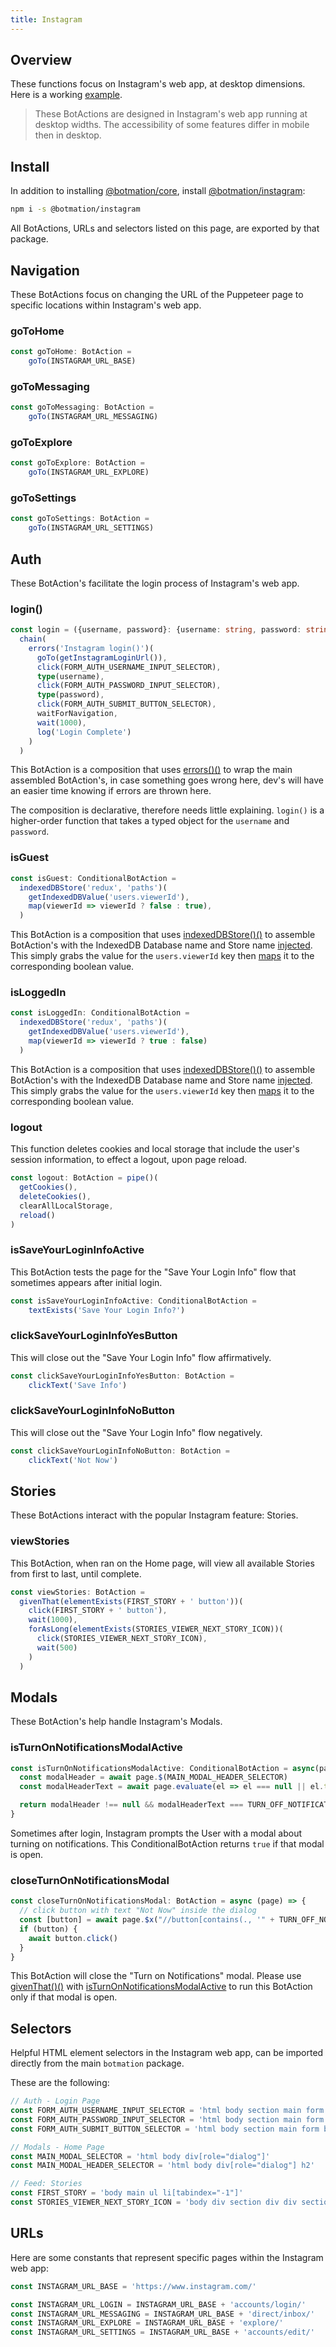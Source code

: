 ---
title: Instagram
---

## Overview

These functions focus on Instagram's web app, at desktop dimensions. Here is a working [example](https://github.com/mrWh1te/Botmation/blob/master/apps/bot-instagram).

> These BotActions are designed in Instagram's web app running at desktop widths. The accessibility of some features differ in mobile then in desktop.

## Install

In addition to installing [@botmation/core](/install), install [@botmation/instagram](https://www.npmjs.com/package/@botmation/instagram):
```bash
npm i -s @botmation/instagram
```

All BotActions, URLs and selectors listed on this page, are exported by that package.

## Navigation

These BotActions focus on changing the URL of the Puppeteer page to specific locations within Instagram's web app.

### goToHome

```typescript
const goToHome: BotAction =
    goTo(INSTAGRAM_URL_BASE)
```

### goToMessaging

```typescript
const goToMessaging: BotAction =
    goTo(INSTAGRAM_URL_MESSAGING)
```

### goToExplore

```typescript
const goToExplore: BotAction =
    goTo(INSTAGRAM_URL_EXPLORE)
```

### goToSettings

```typescript
const goToSettings: BotAction =
    goTo(INSTAGRAM_URL_SETTINGS)
```

## Auth

These BotAction's facilitate the login process of Instagram's web app.

### login()
```typescript
const login = ({username, password}: {username: string, password: string}): BotAction =>
  chain(
    errors('Instagram login()')(
      goTo(getInstagramLoginUrl()),
      click(FORM_AUTH_USERNAME_INPUT_SELECTOR),
      type(username),
      click(FORM_AUTH_PASSWORD_INPUT_SELECTOR),
      type(password),
      click(FORM_AUTH_SUBMIT_BUTTON_SELECTOR),
      waitForNavigation,
      wait(1000),
      log('Login Complete')
    )
  )
```
This BotAction is a composition that uses [errors()()](/api/errors#errors) to wrap the main assembled BotAction's, in case something goes wrong here, dev's will have an easier time knowing if errors are thrown here.

The composition is declarative, therefore needs little explaining. `login()` is a higher-order function that takes a typed object for the `username` and `password`.

### isGuest
```typescript
const isGuest: ConditionalBotAction =
  indexedDBStore('redux', 'paths')(
    getIndexedDBValue('users.viewerId'),
    map(viewerId => viewerId ? false : true),
  )
```
This BotAction is a composition that uses [indexedDBStore()()](/api/indexed-db#indexeddbstore) to assemble BotAction's with the IndexedDB Database name and Store name [injected](/topic/injects). This simply grabs the value for the `users.viewerId` key then [maps](/api/pipe#map) it to the corresponding boolean value.

### isLoggedIn
```typescript
const isLoggedIn: ConditionalBotAction =
  indexedDBStore('redux', 'paths')(
    getIndexedDBValue('users.viewerId'),
    map(viewerId => viewerId ? true : false)
  )
```
This BotAction is a composition that uses [indexedDBStore()()](/api/indexed-db#indexeddbstore) to assemble BotAction's with the IndexedDB Database name and Store name [injected](/topic/injects). This simply grabs the value for the `users.viewerId` key then [maps](/api/pipe#map) it to the corresponding boolean value.

### logout

This function deletes cookies and local storage that include the user's session information, to effect a logout, upon page reload.

```typescript
const logout: BotAction = pipe()(
  getCookies(),
  deleteCookies(),
  clearAllLocalStorage,
  reload()
)
```

### isSaveYourLoginInfoActive

This BotAction tests the page for the "Save Your Login Info" flow that sometimes appears after initial login.

```typescript
const isSaveYourLoginInfoActive: ConditionalBotAction =
    textExists('Save Your Login Info?')
```

### clickSaveYourLoginInfoYesButton

This will close out the "Save Your Login Info" flow affirmatively.

```typescript
const clickSaveYourLoginInfoYesButton: BotAction =
    clickText('Save Info')
```

### clickSaveYourLoginInfoNoButton

This will close out the "Save Your Login Info" flow negatively.

```typescript
const clickSaveYourLoginInfoNoButton: BotAction =
    clickText('Not Now')
```

## Stories

These BotActions interact with the popular Instagram feature: Stories.

### viewStories

This BotAction, when ran on the Home page, will view all available Stories from first to last, until complete.

```typescript
const viewStories: BotAction =
  givenThat(elementExists(FIRST_STORY + ' button'))(
    click(FIRST_STORY + ' button'),
    wait(1000),
    forAsLong(elementExists(STORIES_VIEWER_NEXT_STORY_ICON))(
      click(STORIES_VIEWER_NEXT_STORY_ICON),
      wait(500)
    )
  )
```

## Modals

These BotAction's help handle Instagram's Modals.

### isTurnOnNotificationsModalActive
```typescript
const isTurnOnNotificationsModalActive: ConditionalBotAction = async(page) => {
  const modalHeader = await page.$(MAIN_MODAL_HEADER_SELECTOR)
  const modalHeaderText = await page.evaluate(el => el === null || el.textContent === null ? '' : el.textContent, modalHeader)

  return modalHeader !== null && modalHeaderText === TURN_OFF_NOTIFICATIONS_MODAL_HEADER_TEXT
}
```
Sometimes after login, Instagram prompts the User with a modal about turning on notifications. This ConditionalBotAction returns `true` if that modal is open.

### closeTurnOnNotificationsModal
```typescript
const closeTurnOnNotificationsModal: BotAction = async (page) => {
  // click button with text "Not Now" inside the dialog
  const [button] = await page.$x("//button[contains(., '" + TURN_OFF_NOTIFICATIONS_BUTTON_LABEL + "')]")
  if (button) {
    await button.click()
  }
}
```
This BotAction will close the "Turn on Notifications" modal. Please use [givenThat()()](/api/branching#given-that) with [isTurnOnNotificationsModalActive](/sites/instagram#isturnonnotificationsmodalactive-conditionalbotaction) to run this BotAction only if that modal is open.

## Selectors

Helpful HTML element selectors in the Instagram web app, can be imported directly from the main `botmation` package.

These are the following:
```typescript
// Auth - Login Page
const FORM_AUTH_USERNAME_INPUT_SELECTOR = 'html body section main form input[name="username"]'
const FORM_AUTH_PASSWORD_INPUT_SELECTOR = 'html body section main form input[name="password"]'
const FORM_AUTH_SUBMIT_BUTTON_SELECTOR = 'html body section main form button[type="submit"]'

// Modals - Home Page
const MAIN_MODAL_SELECTOR = 'html body div[role="dialog"]'
const MAIN_MODAL_HEADER_SELECTOR = 'html body div[role="dialog"] h2'

// Feed: Stories
const FIRST_STORY = 'body main ul li[tabindex="-1"]'
const STORIES_VIEWER_NEXT_STORY_ICON = 'body div section div div section div button div.coreSpriteRightChevron'
```

## URLs

Here are some constants that represent specific pages within the Instagram web app:
```typescript
const INSTAGRAM_URL_BASE = 'https://www.instagram.com/'

const INSTAGRAM_URL_LOGIN = INSTAGRAM_URL_BASE + 'accounts/login/'
const INSTAGRAM_URL_MESSAGING = INSTAGRAM_URL_BASE + 'direct/inbox/'
const INSTAGRAM_URL_EXPLORE = INSTAGRAM_URL_BASE + 'explore/'
const INSTAGRAM_URL_SETTINGS = INSTAGRAM_URL_BASE + 'accounts/edit/'
```